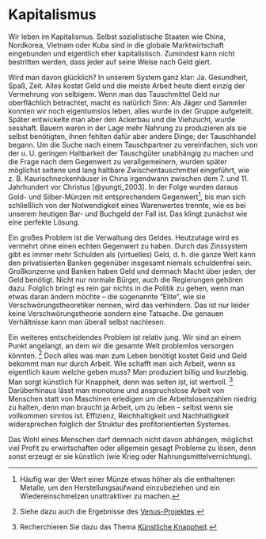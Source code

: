 # Kapitalismus {#sec-situation-capitalism}

Wir leben im Kapitalismus.
Selbst sozialistische Staaten wie China, Nordkorea, Vietnam oder Kuba sind in die globale Marktwirtschaft eingebunden
und eigentlich eher kapitalistisch.
Zumindest kann nicht bestritten werden, dass jeder auf seine Weise nach Geld giert.

Wird man davon glücklich? In unserem System ganz klar: Ja.
Gesundheit, Spaß, Zeit.
Alles kostet Geld und die meiste Arbeit heute dient einzig der Vermehrung von selbigem.
Wenn man das Tauschmittel Geld nur oberflächlich betrachtet, macht es natürlich Sinn:
Als Jäger und Sammler konnten wir noch eigentumslos leben, alles wurde in der Gruppe aufgeteilt.
Später entwickelte man aber den Ackerbau und die Viehzucht, wurde sesshaft.
Bauern waren in der Lage mehr Nahrung zu produzieren als sie selbst benötigten, ihnen fehlten dafür aber andere Dinge;
der Tauschhandel begann.
Um die Suche nach einem Tauschpartner zu vereinfachen, sich von der u.&nbsp;U. geringen Haltbarkeit der Tauschgüter unabhängig zu machen
und die Frage nach dem Gegenwert zu verallgemeinern, wurden später möglichst seltene und lang haltbare Zwischentauschmittel eingeführt,
wie z.&nbsp;B. Kaurischneckenhäuser in China irgendwann zwischen dem 7. und 11. Jahrhundert vor Christus [@yungti_2003].
In der Folge wurden daraus Gold- und Silber-Münzen mit entsprechendem
Gegenwert^[Häufig war der Wert einer Münze etwas höher als die enthaltenen Metalle,
um den Herstellungsaufwand einzubeziehen und ein Wiedereinschmelzen unattraktiver zu machen.],
bis man sich schließlich von der Notwendigkeit eines Warenwertes trennte, wie es bei unserem heutigen Bar- und Buchgeld der Fall ist.
Das klingt zunächst wie eine perfekte Lösung.

Ein großes Problem ist die Verwaltung des Geldes.
Heutzutage wird es vermehrt ohne einen echten Gegenwert zu haben.
Durch das Zinssystem gibt es immer mehr Schulden als (virtuelles) Geld,
d.&nbsp;h. die ganze Welt kann den privatisierten Banken gegenüber insgesamt niemals schuldenfrei sein.
Großkonzerne und Banken haben Geld und demnach Macht über jeden, der Geld benötigt.
Nicht nur normale Bürger, auch die Regierungen gehören dazu.
Folglich bringt es rein gar nichts in die Politik zu gehen, wenn man etwas daran ändern möchte
-- die sogenannte "Elite", wie sie Verschwörungstheoretiker nennen, wird das verhindern.
Das ist nur leider keine Verschwörungstheorie sondern eine Tatsache.
Die genauen Verhältnisse kann man überall selbst nachlesen.

Ein weiteres entscheidendes Problem ist relativ jung.
Wir sind an einem Punkt angelangt, an dem wir die gesamte Welt problemlos versorgen könnten.
^[Siehe dazu auch die Ergebnisse des [Venus-Projektes](https://de.wikipedia.org/wiki/Jacque_Fresco#Das_Venus-Projekt).]
Doch alles was man zum Leben benötigt kostet Geld und Geld bekommt man nur durch Arbeit.
Wie schafft man sich Arbeit, wenn es eigentlich kaum welche geben muss? Man produziert billig und kurzlebig.
Man sorgt künstlich für Knappheit, denn was selten ist, ist wertvoll.
^[Recherchieren Sie dazu das Thema [Künstliche Knappheit](https://de.wikipedia.org/wiki/Künstliche_Knappheit).]
Darüberhinaus lässt man monotone und anspruchslose Arbeit von Menschen statt von Maschinen erledigen
um die Arbeitslosenzahlen niedrig zu halten, denn man braucht ja Arbeit, um zu leben
-- selbst wenn sie vollkommen sinnlos ist.
Effizienz, Reichhaltigkeit und Nachhaltigkeit widersprechen folglich der Struktur des profitorientierten Systemes.

Das Wohl eines Menschen darf demnach nicht davon abhängen, möglichst viel Profit zu erwirtschaften oder allgemein gesagt Probleme zu lösen,
denn sonst erzeugt er sie künstlich (wie Krieg oder Nahrungsmittelvernichtung).
